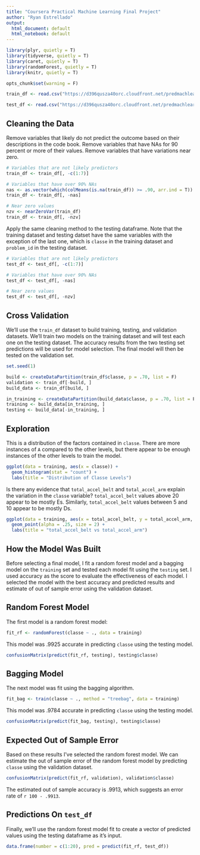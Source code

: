 ```yaml
---
title: "Coursera Practical Machine Learning Final Project"
author: "Ryan Estrellado"
output:
  html_document: default
  html_notebook: default
---
```


```r
library(plyr, quietly = T)
library(tidyverse, quietly = T)
library(caret, quietly = T)
library(randomForest, quietly = T)
library(knitr, quietly = T)
```

```r
opts_chunk$set(warning = F)
```

```r
train_df <- read.csv("https://d396qusza40orc.cloudfront.net/predmachlearn/pml-training.csv")

test_df <- read.csv("https://d396qusza40orc.cloudfront.net/predmachlearn/pml-testing.csv")
```

## Cleaning the Data 

Remove variables that likely do not predict the outcome based on their descriptions in the code book. Remove variables that have NAs for 90 percent or more of their values. Remove variables that have variations near zero. 

```r
# Variables that are not likely predictors
train_df <- train_df[, -c(1:7)]

# Variables that have over 90% NAs
nas <- as.vector(which(colMeans(is.na(train_df)) >= .90, arr.ind = T))
train_df <- train_df[, -nas]

# Near zero values
nzv <- nearZeroVar(train_df)
train_df <- train_df[, -nzv]
```

Apply the same cleaning method to the testing dataframe. Note that the training dataset and testing datset have the same variables with the exception of the last one, which is `classe` in the training dataset and `problem_id` in the testing dataset.

```r
# Variables that are not likely predictors
test_df <- test_df[, -c(1:7)]

# Variables that have over 90% NAs
test_df <- test_df[, -nas]

# Near zero values
test_df <- test_df[, -nzv]
```

## Cross Validation 

We'll use the `train_df` dataset to build training, testing, and validation datasets. We'll train two models on the training dataset and will test each one on the testing dataset. The accuracy results from the two testing set predictions will be used for model selection. The final model will then be tested on the validation set.

```r
set.seed(1)

build <- createDataPartition(train_df$classe, p = .70, list = F)
validation <- train_df[-build, ]
build_data <- train_df[build, ]

in_training <- createDataPartition(build_data$classe, p = .70, list = F)
training <- build_data[in_training, ]
testing <- build_data[-in_training, ]
```

## Exploration 

This is a distribution of the factors contained in `classe`. There are more instances of `A` compared to the other levels, but there appear to be enough instances of the other levels to train the model. 

```r
ggplot(data = training, aes(x = classe)) + 
  geom_histogram(stat = "count") + 
  labs(title = "Distribution of Classe Levels")
```

Is there any evidence that  `total_accel_belt` and `total_accel_arm` explain the variation in the `classe` variable? `total_accel_belt` values above 20 appear to be mostly Es. Similarly, `total_accel_belt` values between 5 and 10 appear to be mostly Ds.

```r
ggplot(data = training, aes(x = total_accel_belt, y = total_accel_arm, color = classe)) + 
  geom_point(alpha = .25, size = 2) + 
  labs(title = "total_accel_belt vs total_accel_arm")
```

## How the Model Was Built

Before selecting a final model, I fit a random forest model and a bagging model on the `training` set and tested each model fit using the `testing` set. I used accuracy as the score to evaluate the effectiveness of each model. I selected the model with the best accuracy and predicted results and estimate of out of sample error using the validation dataset. 

## Random Forest Model

The first model is a random forest model: 

```r
fit_rf <- randomForest(classe ~ ., data = training) 
```

This model was .9925 accurate in predicting `classe` using the testing model. 

```r
confusionMatrix(predict(fit_rf, testing), testing$classe)
```

## Bagging Model

The next model was fit using the bagging algorithm. 

```r
fit_bag <- train(classe ~ ., method = "treebag", data = training)
```

This model was .9784 accurate in predicting `classe` using the testing model. 

```r
confusionMatrix(predict(fit_bag, testing), testing$classe)
```

## Expected Out of Sample Error 

Based on these results I've selected the random forest model. We can estimate the out of sample error of the random forest model by predicting `classe` using the validation dataset. 

```r
confusionMatrix(predict(fit_rf, validation), validation$classe)
```

The estimated out of sample accuracy is .9913, which suggests an error rate of `r 100 - .9913`.

## Predictions On `test_df`

Finally, we'll use the random forest model fit to create a vector of predicted values using the testing dataframe as it's input. 

```r
data.frame(number = c(1:20), pred = predict(fit_rf, test_df))
```